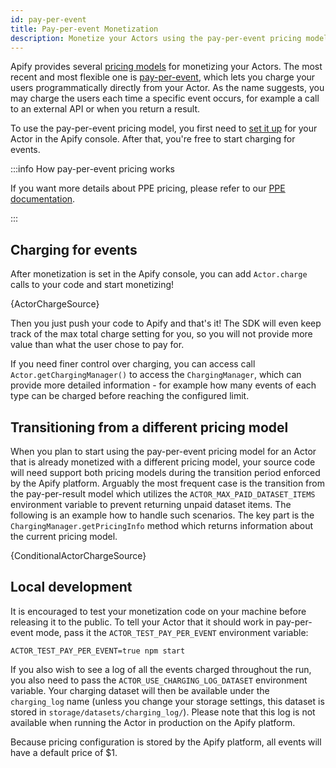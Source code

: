 ```yaml
---
id: pay-per-event
title: Pay-per-event Monetization
description: Monetize your Actors using the pay-per-event pricing model
---
```



Apify provides several [pricing models](https://docs.apify.com/platform/actors/publishing/monetize) for monetizing your Actors. The most recent and most flexible one is [pay-per-event](https://docs.apify.com/platform/actors/running/actors-in-store#pay-per-event), which lets you charge your users programmatically directly from your Actor. As the name suggests, you may charge the users each time a specific event occurs, for example a call to an external API or when you return a result.

To use the pay-per-event pricing model, you first need to [set it up](https://docs.apify.com/platform/actors/running/actors-in-store#pay-per-event) for your Actor in the Apify console. After that, you're free to start charging for events.

:::info How pay-per-event pricing works

If you want more details about PPE pricing, please refer to our [PPE documentation](https://docs.apify.com/platform/actors/publishing/monetize/pay-per-event).

:::

## Charging for events

After monetization is set in the Apify console, you can add <ApiLink to="class/Actor#charge">`Actor.charge`</ApiLink> calls to your code and start monetizing!

<CodeBlock language="typescript">{ActorChargeSource}</CodeBlock>

Then you just push your code to Apify and that's it! The SDK will even keep track of the max total charge setting for you, so you will not provide more value than what the user chose to pay for.

If you need finer control over charging, you can access call <ApiLink to="class/Actor#getChargingManager">`Actor.getChargingManager()`</ApiLink> to access the <ApiLink to="class/ChargingManager">`ChargingManager`</ApiLink>, which can provide more detailed information - for example how many events of each type can be charged before reaching the configured limit.

## Transitioning from a different pricing model

When you plan to start using the pay-per-event pricing model for an Actor that is already monetized with a different pricing model, your source code will need support both pricing models during the transition period enforced by the Apify platform. Arguably the most frequent case is the transition from the pay-per-result model which utilizes the `ACTOR_MAX_PAID_DATASET_ITEMS` environment variable to prevent returning unpaid dataset items. The following is an example how to handle such scenarios. The key part is the <ApiLink to="class/ChargingManager#getPricingInfo">`ChargingManager.getPricingInfo`</ApiLink> method which returns information about the current pricing model.

<CodeBlock language="typescript">{ConditionalActorChargeSource}</CodeBlock>

## Local development

It is encouraged to test your monetization code on your machine before releasing it to the public. To tell your Actor that it should work in pay-per-event mode, pass it the `ACTOR_TEST_PAY_PER_EVENT` environment variable:

```shell
ACTOR_TEST_PAY_PER_EVENT=true npm start
```

If you also wish to see a log of all the events charged throughout the run, you also need to pass the `ACTOR_USE_CHARGING_LOG_DATASET` environment variable. Your charging dataset will then be available under the `charging_log` name (unless you change your storage settings, this dataset is stored in `storage/datasets/charging_log/`). Please note that this log is not available when running the Actor in production on the Apify platform.

Because pricing configuration is stored by the Apify platform, all events will have a default price of $1.

